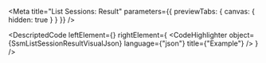 
<Meta title="List Sessions: Result" parameters={{ previewTabs: { canvas: { hidden: true } } }} />

<DescriptedCode
  leftElement={<SsmListSessionResultDesc />}
  rightElement={
    <CodeHighlighter
      object={SsmListSessionResultVisualJson}
      language={"json"}
      title={"Example"}
    />
  }
/>
